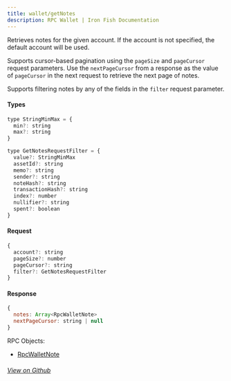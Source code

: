 ```yaml
---
title: wallet/getNotes
description: RPC Wallet | Iron Fish Documentation
---
```


Retrieves notes for the given account. If the account is not specified, the default account will be used.

Supports cursor-based pagination using the `pageSize` and `pageCursor` request parameters. Use the `nextPageCursor` from a response as the value of `pageCursor` in the next request to retrieve the next page of notes.

Supports filtering notes by any of the fields in the `filter` request parameter.

#### Types 

```js
type StringMinMax = {
  min?: string
  max?: string
}

type GetNotesRequestFilter = {
  value?: StringMinMax
  assetId?: string
  memo?: string
  sender?: string
  noteHash?: string
  transactionHash?: string
  index?: number
  nullifier?: string
  spent?: boolean
}
```

#### Request

```js
{
  account?: string
  pageSize?: number
  pageCursor?: string
  filter?: GetNotesRequestFilter
}
```

#### Response

```js
{
  notes: Array<RpcWalletNote>
  nextPageCursor: string | null
}
```

RPC Objects: 
- [RpcWalletNote](/developers/documentation/rpc/objects/rpcWalletNote)


###### [View on Github](https://github.com/iron-fish/ironfish/blob/master/ironfish/src/rpc/routes/wallet/getNotes.ts)
